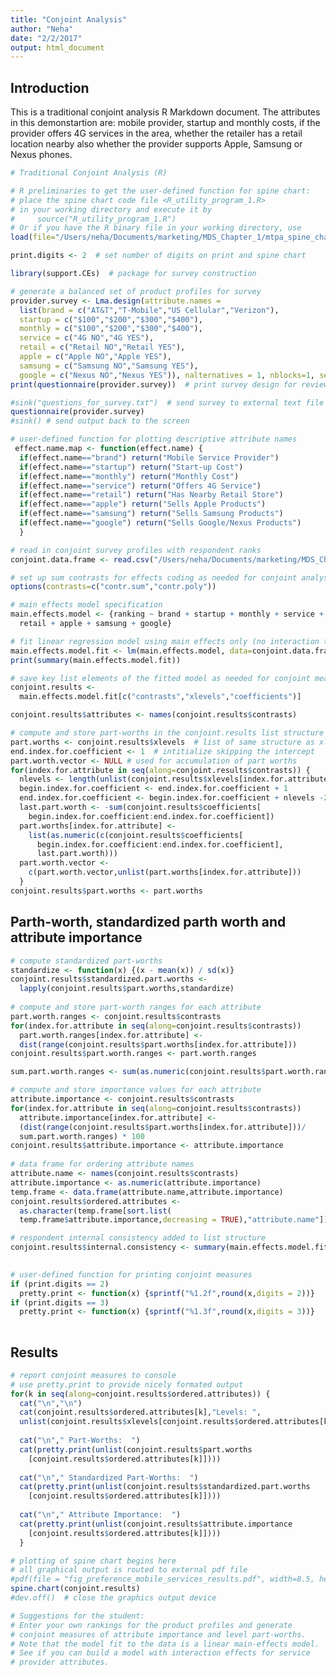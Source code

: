 ```yaml
---
title: "Conjoint Analysis"
author: "Neha"
date: "2/2/2017"
output: html_document
---
```


## Introduction
This is a traditional conjoint analysis R Markdown document.
The attributes in this demonstartion are: mobile provider, startup and monthly costs, if the provider offers 4G services in the area, whether the retailer has a retail location nearby also whether the provider supports Apple, Samsung or Nexus phones.

```r
# Traditional Conjoint Analysis (R)

# R preliminaries to get the user-defined function for spine chart: 
# place the spine chart code file <R_utility_program_1.R>
# in your working directory and execute it by
#     source("R_utility_program_1.R")
# Or if you have the R binary file in your working directory, use
load(file="/Users/neha/Documents/marketing/MDS_Chapter_1/mtpa_spine_chart.Rdata")
```

  
```r

print.digits <- 2  # set number of digits on print and spine chart

library(support.CEs)  # package for survey construction 

# generate a balanced set of product profiles for survey
provider.survey <- Lma.design(attribute.names = 
  list(brand = c("AT&T","T-Mobile","US Cellular","Verizon"), 
  startup = c("$100","$200","$300","$400"), 
  monthly = c("$100","$200","$300","$400"),
  service = c("4G NO","4G YES"), 
  retail = c("Retail NO","Retail YES"),
  apple = c("Apple NO","Apple YES"), 
  samsung = c("Samsung NO","Samsung YES"), 
  google = c("Nexus NO","Nexus YES")), nalternatives = 1, nblocks=1, seed=9999)
print(questionnaire(provider.survey))  # print survey design for review

```




```r
#sink("questions_for_survey.txt")  # send survey to external text file
questionnaire(provider.survey)
#sink() # send output back to the screen


```

```r
# user-defined function for plotting descriptive attribute names 
 effect.name.map <- function(effect.name) { 
  if(effect.name=="brand") return("Mobile Service Provider")
  if(effect.name=="startup") return("Start-up Cost")
  if(effect.name=="monthly") return("Monthly Cost")
  if(effect.name=="service") return("Offers 4G Service")
  if(effect.name=="retail") return("Has Nearby Retail Store")
  if(effect.name=="apple") return("Sells Apple Products")
  if(effect.name=="samsung") return("Sells Samsung Products")
  if(effect.name=="google") return("Sells Google/Nexus Products")
  } 

# read in conjoint survey profiles with respondent ranks
conjoint.data.frame <- read.csv("/Users/neha/Documents/marketing/MDS_Chapter_1/mobile_services_ranking.csv")

```

```r
# set up sum contrasts for effects coding as needed for conjoint analysis
options(contrasts=c("contr.sum","contr.poly"))

# main effects model specification
main.effects.model <- {ranking ~ brand + startup + monthly + service + 
  retail + apple + samsung + google}

# fit linear regression model using main effects only (no interaction terms)
main.effects.model.fit <- lm(main.effects.model, data=conjoint.data.frame)
print(summary(main.effects.model.fit)) 


```

```r
# save key list elements of the fitted model as needed for conjoint measures
conjoint.results <- 
  main.effects.model.fit[c("contrasts","xlevels","coefficients")]

conjoint.results$attributes <- names(conjoint.results$contrasts)

# compute and store part-worths in the conjoint.results list structure
part.worths <- conjoint.results$xlevels  # list of same structure as xlevels
end.index.for.coefficient <- 1  # intitialize skipping the intercept
part.worth.vector <- NULL # used for accumulation of part worths
for(index.for.attribute in seq(along=conjoint.results$contrasts)) {
  nlevels <- length(unlist(conjoint.results$xlevels[index.for.attribute]))
  begin.index.for.coefficient <- end.index.for.coefficient + 1
  end.index.for.coefficient <- begin.index.for.coefficient + nlevels -2
  last.part.worth <- -sum(conjoint.results$coefficients[
    begin.index.for.coefficient:end.index.for.coefficient])
  part.worths[index.for.attribute] <- 
    list(as.numeric(c(conjoint.results$coefficients[
      begin.index.for.coefficient:end.index.for.coefficient],
      last.part.worth)))
  part.worth.vector <- 
    c(part.worth.vector,unlist(part.worths[index.for.attribute]))    
  } 
conjoint.results$part.worths <- part.worths


```


## Parth-worth, standardized parth worth and attribute importance
```r
# compute standardized part-worths
standardize <- function(x) {(x - mean(x)) / sd(x)}
conjoint.results$standardized.part.worths <- 
  lapply(conjoint.results$part.worths,standardize)
 
# compute and store part-worth ranges for each attribute 
part.worth.ranges <- conjoint.results$contrasts
for(index.for.attribute in seq(along=conjoint.results$contrasts)) 
  part.worth.ranges[index.for.attribute] <- 
  dist(range(conjoint.results$part.worths[index.for.attribute]))
conjoint.results$part.worth.ranges <- part.worth.ranges

sum.part.worth.ranges <- sum(as.numeric(conjoint.results$part.worth.ranges))

# compute and store importance values for each attribute 
attribute.importance <- conjoint.results$contrasts
for(index.for.attribute in seq(along=conjoint.results$contrasts)) 
  attribute.importance[index.for.attribute] <- 
  (dist(range(conjoint.results$part.worths[index.for.attribute]))/
  sum.part.worth.ranges) * 100
conjoint.results$attribute.importance <- attribute.importance
 
# data frame for ordering attribute names
attribute.name <- names(conjoint.results$contrasts)
attribute.importance <- as.numeric(attribute.importance)
temp.frame <- data.frame(attribute.name,attribute.importance)
conjoint.results$ordered.attributes <- 
  as.character(temp.frame[sort.list(
  temp.frame$attribute.importance,decreasing = TRUE),"attribute.name"])

# respondent internal consistency added to list structure
conjoint.results$internal.consistency <- summary(main.effects.model.fit)$r.squared 
 

```


```r
# user-defined function for printing conjoint measures
if (print.digits == 2) 
  pretty.print <- function(x) {sprintf("%1.2f",round(x,digits = 2))} 
if (print.digits == 3) 
  pretty.print <- function(x) {sprintf("%1.3f",round(x,digits = 3))} 
 

```

## Results
```r
# report conjoint measures to console 
# use pretty.print to provide nicely formated output
for(k in seq(along=conjoint.results$ordered.attributes)) {
  cat("\n","\n")
  cat(conjoint.results$ordered.attributes[k],"Levels: ",
  unlist(conjoint.results$xlevels[conjoint.results$ordered.attributes[k]]))
  
  cat("\n"," Part-Worths:  ")
  cat(pretty.print(unlist(conjoint.results$part.worths
    [conjoint.results$ordered.attributes[k]])))
    
  cat("\n"," Standardized Part-Worths:  ")
  cat(pretty.print(unlist(conjoint.results$standardized.part.worths
    [conjoint.results$ordered.attributes[k]])))  
    
  cat("\n"," Attribute Importance:  ")
  cat(pretty.print(unlist(conjoint.results$attribute.importance
    [conjoint.results$ordered.attributes[k]])))
  }


```

```r
# plotting of spine chart begins here
# all graphical output is routed to external pdf file
#pdf(file = "fig_preference_mobile_services_results.pdf", width=8.5, height=11)
spine.chart(conjoint.results)
#dev.off()  # close the graphics output device

# Suggestions for the student:
# Enter your own rankings for the product profiles and generate
# conjoint measures of attribute importance and level part-worths.
# Note that the model fit to the data is a linear main-effects model.
# See if you can build a model with interaction effects for service
# provider attributes.
```

